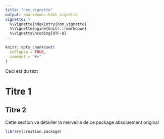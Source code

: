 ```yaml
---
title: "nom_vignette"
output: rmarkdown::html_vignette
vignette: >
  %\VignetteIndexEntry{nom_vignette}
  %\VignetteEngine{knitr::rmarkdown}
  %\VignetteEncoding{UTF-8}
---
```



```r
knitr::opts_chunk$set(
  collapse = TRUE,
  comment = "#>"
)
```

Ceci est du text

# Titre 1
## Titre 2

Cette section va détailler la merveille de ce package absoluement original

```r
library(creation.package)
```

